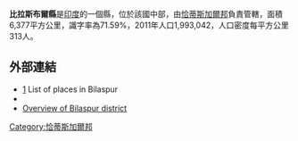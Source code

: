 '''比拉斯布爾縣'''是[[印度|印度]]的一個縣，位於該國中部，由[[恰蒂斯加爾邦|恰蒂斯加爾邦]]負責管轄，面積6,377平方公里，識字率為71.59%，2011年人口1,993,042，人口密度每平方公里313人。

==外部連結==
* [http://www.onefivenine.com/india/villag/Bilaspur] {{Wayback|url=http://www.onefivenine.com/india/villag/Bilaspur |date=20200921130446 }} List of places in Bilaspur
* {{official website|http://bilaspur.nic.in}}
* [https://web.archive.org/web/20140701145019/http://www.merabsp.com/DistOver.aspx Overview of Bilaspur district]

{{coord|22|23|N|82|08|E|region:IN_type:adm2nd_source:GNS-enwiki|display=title}}

{{India-geo-stub}}
[[Category:恰蒂斯加爾邦|Category:恰蒂斯加爾邦]]